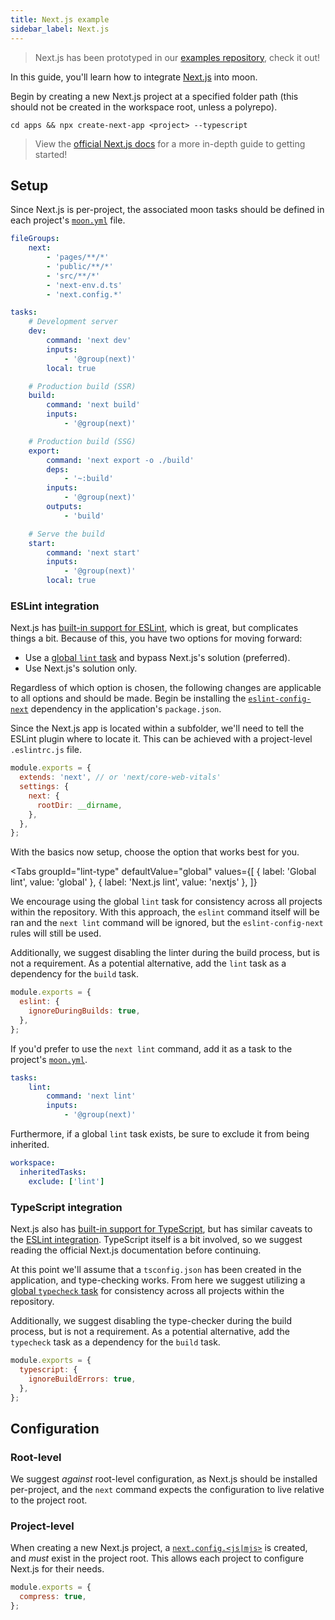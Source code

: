 ```yaml
---
title: Next.js example
sidebar_label: Next.js
---
```



> Next.js has been prototyped in our
> [examples repository](https://github.com/moonrepo/examples/tree/master/apps/nextjs-app), check it
> out!

In this guide, you'll learn how to integrate [Next.js](https://nextjs.org) into moon.

Begin by creating a new Next.js project at a specified folder path (this should not be created in
the workspace root, unless a polyrepo).

```shell
cd apps && npx create-next-app <project> --typescript
```

> View the [official Next.js docs](https://nextjs.org/learn/basics/create-nextjs-app/setup) for a
> more in-depth guide to getting started!

## Setup

Since Next.js is per-project, the associated moon tasks should be defined in each project's
[`moon.yml`](../../config/project) file.

```yaml title="<project>/moon.yml"
fileGroups:
	next:
		- 'pages/**/*'
		- 'public/**/*'
		- 'src/**/*'
		- 'next-env.d.ts'
		- 'next.config.*'

tasks:
	# Development server
	dev:
		command: 'next dev'
		inputs:
			- '@group(next)'
		local: true

	# Production build (SSR)
	build:
		command: 'next build'
		inputs:
			- '@group(next)'

	# Production build (SSG)
	export:
		command: 'next export -o ./build'
		deps:
			- '~:build'
		inputs:
			- '@group(next)'
		outputs:
			- 'build'

	# Serve the build
	start:
		command: 'next start'
		inputs:
			- '@group(next)'
		local: true
```

### ESLint integration

Next.js has [built-in support for ESLint](https://nextjs.org/docs/basic-features/eslint), which is
great, but complicates things a bit. Because of this, you have two options for moving forward:

- Use a [global `lint` task](./eslint) and bypass Next.js's solution (preferred).
- Use Next.js's solution only.

Regardless of which option is chosen, the following changes are applicable to all options and should
be made. Begin be installing the
[`eslint-config-next`](https://nextjs.org/docs/basic-features/eslint#eslint-config) dependency in
the application's `package.json`.

<AddDepsTabs dep="eslint-config-next" package="<project>" dev />

Since the Next.js app is located within a subfolder, we'll need to tell the ESLint plugin where to
locate it. This can be achieved with a project-level `.eslintrc.js` file.

```js title="<project>/.eslintrc.js"
module.exports = {
  extends: 'next', // or 'next/core-web-vitals'
  settings: {
    next: {
      rootDir: __dirname,
    },
  },
};
```

With the basics now setup, choose the option that works best for you.

<Tabs
  groupId="lint-type"
  defaultValue="global"
  values={[
    { label: 'Global lint', value: 'global' },
    { label: 'Next.js lint', value: 'nextjs' },
  ]}
>
<TabItem value="global">

We encourage using the global `lint` task for consistency across all projects within the repository.
With this approach, the `eslint` command itself will be ran and the `next lint` command will be
ignored, but the `eslint-config-next` rules will still be used.

Additionally, we suggest disabling the linter during the build process, but is not a requirement. As
a potential alternative, add the `lint` task as a dependency for the `build` task.

```js title="<project>/next.config.js"
module.exports = {
  eslint: {
    ignoreDuringBuilds: true,
  },
};
```

</TabItem>
<TabItem value="nextjs">

If you'd prefer to use the `next lint` command, add it as a task to the project's
[`moon.yml`](../../config/project).

```yaml title="<project>/moon.yml"
tasks:
	lint:
		command: 'next lint'
		inputs:
			- '@group(next)'
```

Furthermore, if a global `lint` task exists, be sure to exclude it from being inherited.

```yaml title="<project>/moon.yml"
workspace:
  inheritedTasks:
    exclude: ['lint']
```

</TabItem>
</Tabs>

### TypeScript integration

Next.js also has
[built-in support for TypeScript](https://nextjs.org/docs/basic-features/typescript), but has
similar caveats to the [ESLint integration](#eslint-integration). TypeScript itself is a bit
involved, so we suggest reading the official Next.js documentation before continuing.

At this point we'll assume that a `tsconfig.json` has been created in the application, and
type-checking works. From here we suggest utilizing a [global `typecheck` task](./typescript) for
consistency across all projects within the repository.

Additionally, we suggest disabling the type-checker during the build process, but is not a
requirement. As a potential alternative, add the `typecheck` task as a dependency for the `build`
task.

```js title="<project>/next.config.js"
module.exports = {
  typescript: {
    ignoreBuildErrors: true,
  },
};
```

## Configuration

### Root-level

We suggest _against_ root-level configuration, as Next.js should be installed per-project, and the
`next` command expects the configuration to live relative to the project root.

### Project-level

When creating a new Next.js project, a
[`next.config.<js|mjs>`](https://nextjs.org/docs/api-reference/next.config.js/introduction) is
created, and _must_ exist in the project root. This allows each project to configure Next.js for
their needs.

```js title="<project>/next.config.js"
module.exports = {
  compress: true,
};
```
